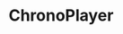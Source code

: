 ---
title: 'ChronoPlayer'
description: 'Mintlify gives you complete control over the look and feel of your documentation using the docs.json file'
icon: 'puzzle'
---